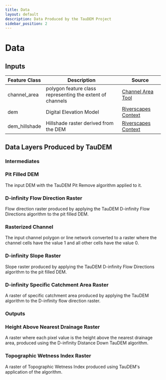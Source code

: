 ```yaml
---
title: Data
layout: default
description: Data Produced by the TauDEM Project
sidebar_position: 2
---
```


# Data

## Inputs

|Feature Class|Description|Source|
|---|---|---|
|channel_area|polygon feature class representing the extent of channels|[Channel Area Tool](https://tools.riverscapes.net/channelarea/data/#CHANNEL_AREA)|
|dem|Digital Elevation Model|[Riverscapes Context](https://tools.riverscapes.net/rscontext/data/#DEM)|
|dem_hillshade|Hillshade raster derived from the DEM|[Riverscapes Context](https://tools.riverscapes.net/rscontext/data/#HILLSHADE)|


## Data Layers Produced by TauDEM

### Intermediates

<h3><a name="PITFILL">Pit Filled DEM</a></h3>

The input DEM with the TauDEM Pit Remove algorithm applied to it.

<h3><a name="DINFFLOWDIR_ANG">D-infinity Flow Direction Raster</a></h3>

Flow direction raster produced by applying the TauDEM D-infinity Flow Directions algorithm to the pit filled DEM.

<h3><a name="RASTERIZED_CHANNEL">Rasterized Channel</a></h3>

The input channel polygon or line network converted to a raster where the channel cells have the value 1 and all other cells have the value 0.

<h3><a name="DINFFLOWDIR_SLP">D-infinity Slope Raster</a></h3>

Slope raster produced by applying the TauDEM D-infinity Flow Directions algorithm to the pit filled DEM.

<h3><a name="AREADINF_SCA">D-infinity Specific Catchment Area Raster</a></h3>

A raster of specific catchment area produced by applying the TauDEM algorithm to the D-infinity flow direction raster.

### Outputs 

<h3><a name="HAND_RASTER">Height Above Nearest Drainage Raster</a></h3>

A raster where each pixel value is the height above the nearest drainage area, produced using the D-infinity Distance Down TauDEM algorithm.

<h3><a name="TWI_RASTER">Topographic Wetness Index Raster</a></h3>

A raster of Topographic Wetness Index produced using TauDEM's application of the algorithm.
